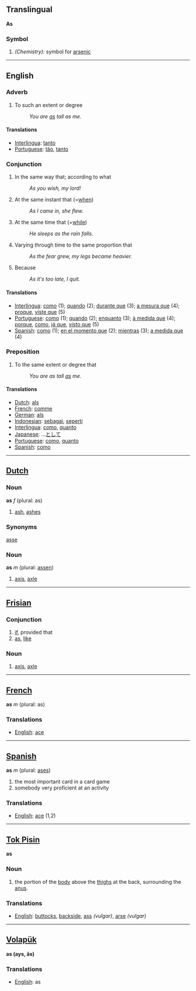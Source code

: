 ==Translingual==
'''As'''
===Symbol===
#''(Chemistry):'' symbol for [[arsenic]]
----
==English==
=== Adverb ===
#To such an extent or degree
#:''You are <u>as</u> tall as me.''
====Translations====
*[[Interlingua]]: [[tanto]]
*[[Portuguese]]: [[tão]], [[tanto]]
=== Conjunction ===
#In the same way that; according to what
#:''As you wish, my lord!''
#At the same instant that (=[[when]])
#:''As I came in, she flew.''
#At the same time that (=[[while]])
#:''He sleeps as the rain falls.''
#Varying through time to the same proportion that
#:''As the fear grew, my legs became heavier.''
#Because
#:''As it's too late, I quit.''
====Translations====
*[[Interlingua]]: [[como]] (1); [[quando]] (2); [[durante que]] (3); [[a mesura que]] (4); [[proque]], [[viste que]] (5)
*[[Portuguese]]: [[como]] (1); [[quando]] (2); [[enquanto]] (3); [[à medida que]] (4); [[porque]], [[como]], [[já que]], [[visto que]] (5)
*[[Spanish]]: [[como]] (1); [[en el momento que]] (2); [[mientras]] (3); [[a medida que]] (4)
=== Preposition ===
#To the same extent or degree that
#:''You are as tall <u>as</u> me.''
====Translations====
*[[Dutch]]: [[als]]
*[[French]]: [[comme]]
*[[German]]: [[als]]
*[[Indonesian]]: [[sebagai]], [[seperti]]
*[[Interlingua]]: [[como]], [[quanto]]
*[[Japanese]]: ...[[として]]
*[[Portuguese]]: [[como]], [[quanto]]
*[[Spanish]]: [[como]]

----
==[[Dutch]]==

===Noun===
'''as''' ''f'' (plural: as)
#  [[ash]], [[ashes]]
===Synonyms===
[[asse]]

===Noun===
'''as''' ''m'' (plural: [[assen]])
# [[axis]], [[axle]]
----
==[[Frisian]]==
===Conjunction===
# [[if]], provided that
# [[as]], [[like]]
===Noun===
# [[axis]], [[axle]]
----
==[[French]]==

'''as''' ''m'' (plural: as)

===Translations===
*[[English]]: [[ace]]
----
==[[Spanish]]==

'''as''' ''m'' (plural: [[ases]])

# the most important card in a card game
# somebody very proficient at an activity

===Translations===
*[[English]]: [[ace]] (1,2)

----
== [[Tok Pisin]] ==

'''as'''

=== Noun ===
# the portion of the [[body]] above the [[thigh]]s at the back, surrounding the [[anus]].

===Translations===
*[[English]]: [[buttock]]s, [[backside]], [[ass]] ''(vulgar)'', [[arse]] ''(vulgar)''

----
== [[Volapük]] ==

'''as (ays, äs)''' 
===Translations===
*[[English]]: as